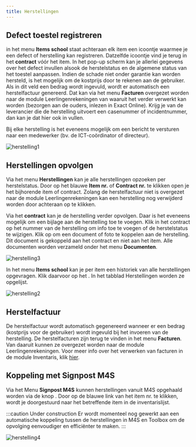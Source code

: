 ```yaml
---
title: Herstellingen 
---
```


## Defect toestel registreren

in het menu **Items school** staat achteraan elk item een icoontje <LegacyAction img="defect.png"/> waarmee je een defect of herstelling kan registreren. Datzelfde icoontje vind je terug in het **contract** vóór het item. In het pop-up scherm kan je allerlei gegevens over het defect invullen alsook de herstelstatus en de algemene status van het toestel aanpassen. Indien de schade niet onder garantie kan worden hersteld, is het mogelijk om de kostprijs door te rekenen aan de gebruiker. Als in dit veld een bedrag wordt ingevuld, wordt er automatisch een herstelfactuur genereerd. Dat kan via het menu **Facturen** overgezet worden naar de module Leerlingenrekeningen van waaruit het verder verwerkt kan worden (bezorgen aan de ouders, inlezen in Exact Online). Krijg je van de leverancier die de herstelling uitvoert een casenummer of incidentnummer, dan kan je dat hier ook in vullen.

Bij elke herstelling is het eveneens mogelijk om een bericht te versturen naar een medewerker (bv. de ICT-coördinator of directeur). 

![herstelling1](./herstelling1.PNG)

## Herstellingen opvolgen

Via het menu **Herstellingen** kan je alle herstellingen opzoeken per herstelstatus. Door op het blauwe **Item nr.** of **Contract nr.** te klikken open je het bijhorende item of contract. Zolang de herstelfactuur niet is overgezet naar de module Leerlingenrekeningen kan een herstelling nog verwijderd worden door achteraan op <LegacyAction img="remove.png"/> te klikken.

Via het **contract** kan je de herstelling verder opvolgen. Daar is het eveneens mogelijk om een bijlage aan de herstelling toe te voegen. Klik in het contract op het nummer van de herstelling om info toe te voegen of de herstelstatus te wijzigen. Klik op <LegacyAction img="pluscircle.png" text="Document toevoegen"/> om een document of foto te koppelen aan de herstelling. Dit document is gekoppeld aan het contract en niet aan het item. Alle documenten worden verzameld onder het menu **Documenten**.

![herstelling3](./herstelling3.png)

 In het menu **Items school** kan je per item een historiek van alle herstellingen opgevragen. Klik daarvoor op het <LegacyAction img="edit.png"/>. In het tabblad Herstellingen worden ze opgelijst.

![herstelling2](./herstelling2.png)

## Herstelfactuur
De herstelfactuur wordt automatisch gegenereerd wanneer er een bedrag (kostprijs voor de gebruiker) wordt ingevuld bij het invoeren van de herstelling. De herstelfacturen zijn terug te vinden in het menu **Facturen**. Van daaruit kunnen ze overgezet worden naar de module Leerlingenrekeningen. Voor meer info over het verwerken van facturen in de module Inventaris, klik [hier](/inventaris/toestel_toewijzen/#facturen). 

## Koppeling met Signpost M4S
Via het Menu **Signpost M4S** kunnen herstellingen vanuit M4S opgehaald worden via de knop <LegacyAction img="refresh.png" text="Haal meest recente informatie" op/>. Door op de blauwe link van het item nr. te klikken, wordt je doorgestuurd naar het betreffende item in de inventarislijst. 

:::caution Under construction
Er wordt momenteel nog gewerkt aan een automatische koppeling tussen de herstellingen in M4S en Toolbox om de opvolging eenvoudiger en efficiënter te maken. 
:::

![herstelling4](./herstelling4.png)